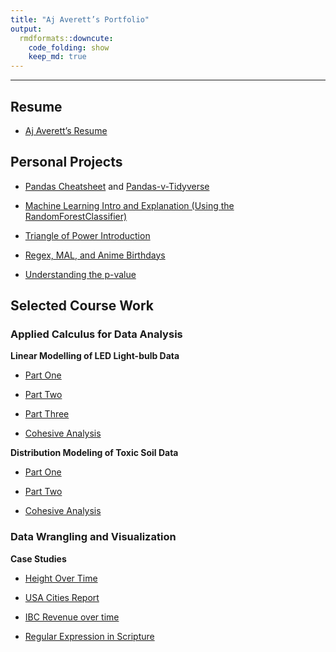 ```yaml
---
title: "Aj Averett’s Portfolio"
output:
  rmdformats::downcute:
    code_folding: show
    keep_md: true
---
```


------------------------------------------------------------------------

## Resume

-   [Aj Averett's Resume](https://ajaverett.github.io/averett/resume/resume_real.pdf)

## Personal Projects

-   [Pandas Cheatsheet](https://ajaverett.github.io/Pandas_cheatsheet) and [Pandas-v-Tidyverse](https://ajaverett.github.io/averett/fun/pandasvtidy/pandasvtidyverse.html)

-   [Machine Learning Intro and Explanation (Using the RandomForestClassifier)](https://ajaverett.github.io/averett/fun/comma/comma.html)

-   [Triangle of Power Introduction](https://ajaverett.github.io/averett/fun/power/power.html)

-   [Regex, MAL, and Anime Birthdays](https://ajaverett.github.io/averett/fun/anime/anime.html)

-   [Understanding the p-value](https://ajaverett.github.io/averett/fun/p-values/pval.html)

## Selected Course Work

### Applied Calculus for Data Analysis

**Linear Modelling of LED Light-bulb Data**

-   [Part One](https://ajaverett.github.io/averett/math119/p2/p2t1.html)

-   [Part Two](https://ajaverett.github.io/averett/math119/p2/p2t2.html)

-   [Part Three](https://ajaverett.github.io/averett/math119/p2/p2t3.html)

-   [Cohesive Analysis](https://ajaverett.github.io/averett/math119/p2/project2.html)

**Distribution Modeling of Toxic Soil Data**

-   [Part One](https://ajaverett.github.io/averett/math119/p3/p3t1b.html)

-   [Part Two](https://ajaverett.github.io/averett/math119/p3/p3t2.html)

-   [Cohesive Analysis](https://ajaverett.github.io/averett/math119/p3/p3.html)

### Data Wrangling and Visualization

**Case Studies**

-   [Height Over Time](https://ajaverett.github.io/averett/ds350/CS3.html)

-   [USA Cities Report](https://ajaverett.github.io/averett/ds350/CS5.html)

-   [IBC Revenue over time](https://ajaverett.github.io/averett/ds350/CS6.html)

-   [Regular Expression in Scripture](https://ajaverett.github.io/averett/ds350/CS7.html)
